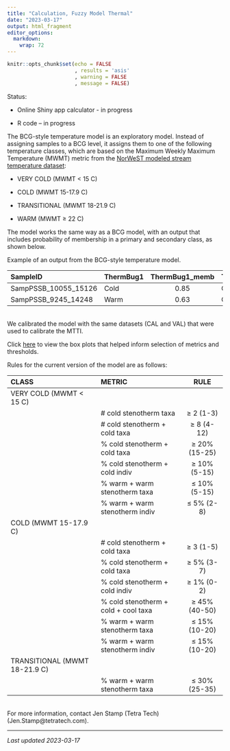 ```yaml
---
title: "Calculation, Fuzzy Model Thermal"
date: "2023-03-17"
output: html_fragment
editor_options: 
  markdown: 
    wrap: 72
---
```


```r
knitr::opts_chunk$set(echo = FALSE
                      , results = 'asis'
                      , warning = FALSE
                      , message = FALSE)
```

Status:

*	Online Shiny app calculator - in progress

*	R code – in progress

The BCG-style temperature model is an exploratory model. Instead of assigning samples to a BCG level, it assigns them to one of the following temperature classes, which are based on the Maximum Weekly Maximum Temperature (MWMT) metric from the 
<a href="https://www.fs.usda.gov/rm/boise/AWAE/projects/NorWeST/ModeledStreamTemperatureScenarioMaps.shtml" target="_blank">NorWeST modeled stream temperature dataset</a>: 

*	VERY COLD (MWMT < 15 C)

*	COLD (MWMT 15-17.9 C)

*	TRANSITIONAL (MWMT 18-21.9 C)

*	WARM (MWMT ≥ 22 C)

The model works the same way as a BCG model, with an output that includes probability of membership in a primary and secondary class, as shown below.

Example of an output from the BCG-style temperature model.

|SampleID	            |ThermBug1|ThermBug1_memb|ThermBug2|ThermBug2_memb|
|:--------------------|:--------|:------------:|:--------|:------------:|
|SampPSSB_10055_15126	|Cold	    |0.85	         |CoolWarm |0.15          |
|SampPSSB_9245_14248	|Warm	    |0.63	         |CoolWarm |0.38          |

<br>
We calibrated the model with the same datasets (CAL and VAL) that were used to calibrate the MTTI.

Click [here](links/BoxPlots_CALVAL_20220914.pdf) to view the box plots that helped inform selection of metrics and thresholds.

Rules for the current version of the model are as follows:

|CLASS | METRIC | RULE |
|:-----|:-------|:----:|
|VERY COLD (MWMT < 15 C)||
||# cold stenotherm taxa|	≥ 2 (1-3)|
||# cold stenotherm + cold taxa	|≥ 8 (4-12)|
||% cold stenotherm + cold taxa	|≥ 20% (15-25)|
||% cold stenotherm + cold indiv	|≥ 10% (5-15)|
||% warm + warm stenotherm taxa	|≤ 10% (5-15)|
||% warm + warm stenotherm indiv	|≤ 5% (2-8)|
|COLD (MWMT 15-17.9 C)|||
||# cold stenotherm + cold taxa	|≥ 3 (1-5)|
||% cold stenotherm + cold taxa	|≥ 5% (3-7)|
||% cold stenotherm + cold indiv	|≥ 1% (0-2)|
||% cold stenotherm + cold + cool taxa	|≥ 45% (40-50)|
||% warm + warm stenotherm taxa	|≤ 15% (10-20)|
||% warm + warm stenotherm indiv	|≤ 15% (10-20)|
|TRANSITIONAL (MWMT 18-21.9 C)||
||% warm + warm stenotherm taxa	|≤ 30% (25-35)|


<br>
For more information, contact Jen Stamp (Tetra Tech) (Jen.Stamp@tetratech.com).

---

*Last updated 2023-03-17*
